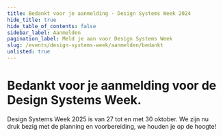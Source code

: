 ```yaml
---
title: Bedankt voor je aanmelding · Design Systems Week 2024
hide_title: true
hide_table_of_contents: false
sidebar_label: Aanmelden
pagination_label: Meld je aan voor Design Systems Week
slug: /events/design-systems-week/aanmelden/bedankt
unlisted: true
---
```


# Bedankt voor je aanmelding voor de Design Systems Week.

Design Systems Week 2025 is van 27 tot en met 30 oktober. We zijn nu druk bezig met de planning en voorbereiding, we houden je op de hoogte!
